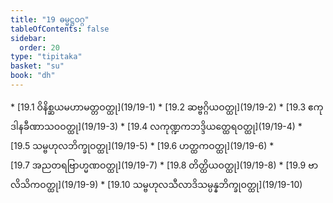 ```yaml
---
title: "19 ဓမ္မဋ္ဌဝဂ္ဂ"
tableOfContents: false
sidebar:
  order: 20
type: "tipitaka"
basket: "su"
book: "dh"
---
```



<DynamicBreadcrumb />



<TableOfContents book="dh" section="19">
* [19.1 ဝိနိစ္ဆယမဟာမတ္တဝတ္ထု](19/19-1)
* [19.2 ဆဗ္ဗဂ္ဂိယဝတ္ထု](19/19-2)
* [19.3 ဧကုဒါနခီဏာသဝဝတ္ထု](19/19-3)
* [19.4 လကုဏ္ဍကဘဒ္ဒိယတ္ထေရဝတ္ထု](19/19-4)
* [19.5 သမ္ဗဟုလဘိက္ခုဝတ္ထု](19/19-5)
* [19.6 ဟတ္ထကဝတ္ထု](19/19-6)
* [19.7 အညတရဗြာဟ္မဏဝတ္ထု](19/19-7)
* [19.8 တိတ္ထိယဝတ္ထု](19/19-8)
* [19.9 ဗာလိသိကဝတ္ထု](19/19-9)
* [19.10 သမ္ဗဟုလသီလာဒိသမ္ပန္နဘိက္ခုဝတ္ထု](19/19-10)
</TableOfContents>